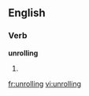 
==English==

===Verb===
'''unrolling'''

# {{present participle of|unroll}}

[[fr:unrolling]]
[[vi:unrolling]]